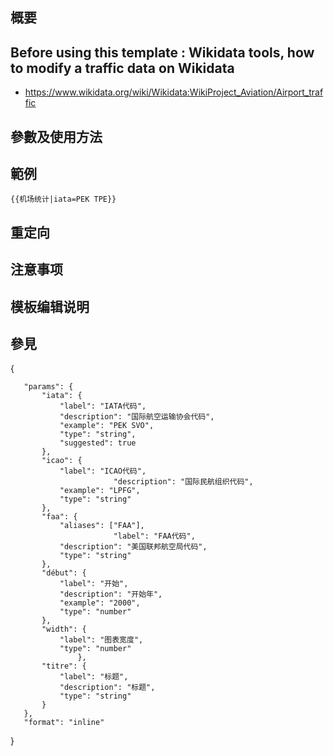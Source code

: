 {{NoteTA|G1=MediaWiki}}{{Documentation subpage}}<!-- 在本行下編輯模板說明 -->

== 概要 ==
==Before using this template : Wikidata tools, how to modify a traffic data on Wikidata ==
* https://www.wikidata.org/wiki/Wikidata:WikiProject_Aviation/Airport_traffic

== 參數及使用方法 ==

== 範例 ==
<pre>{{机场统计|iata=PEK TPE}}</pre>
{{机场统计|iata=PEK TPE}}

== 重定向 ==

== 注意事项 ==

== 模板编辑说明 ==

== 參見 ==

<includeonly>{{Sandbox other||<!-- 本行下加入模板的分類 -->

}}</includeonly>
<templatedata>
{
	"params": {
		"iata": {
			"label": "IATA代码",
			"description": "国际航空运输协会代码",
			"example": "PEK SVO",
			"type": "string",
			"suggested": true
		},
		"icao": {
			"label": "ICAO代码",
                        "description": "国际民航组织代码",
			"example": "LPFG",
			"type": "string"
		},
		"faa": {
			"aliases": ["FAA"],
                        "label": "FAA代码",
			"description": "美国联邦航空局代码",
			"type": "string"
		},
		"début": {
			"label": "开始",
			"description": "开始年",
			"example": "2000",
			"type": "number"
		},
		"width": {
			"label": "图表宽度",
			"type": "number"
                },
		"titre": {
			"label": "标题",
			"description": "标题",
			"type": "string"
		}
	},
	"format": "inline"
}
</templatedata>
